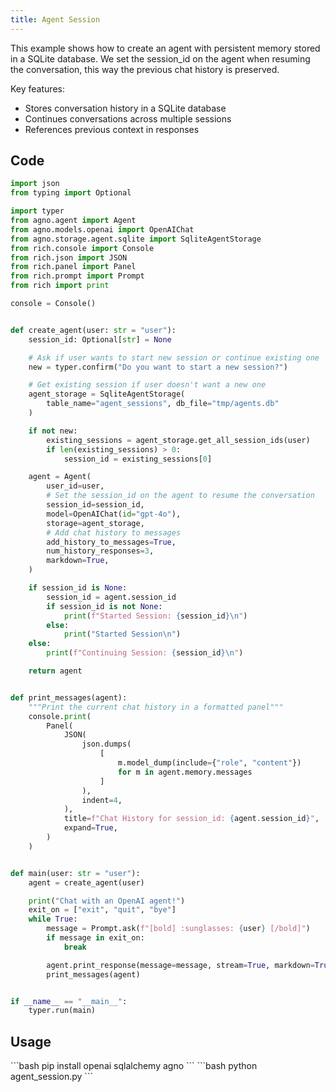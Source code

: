 ```yaml
---
title: Agent Session
---
```


This example shows how to create an agent with persistent memory stored in a SQLite database. We set the session_id on the agent when resuming the conversation, this way the previous chat history is preserved.

Key features:
- Stores conversation history in a SQLite database
- Continues conversations across multiple sessions
- References previous context in responses

## Code

```python agent_session.py
import json
from typing import Optional

import typer
from agno.agent import Agent
from agno.models.openai import OpenAIChat
from agno.storage.agent.sqlite import SqliteAgentStorage
from rich.console import Console
from rich.json import JSON
from rich.panel import Panel
from rich.prompt import Prompt
from rich import print

console = Console()


def create_agent(user: str = "user"):
    session_id: Optional[str] = None

    # Ask if user wants to start new session or continue existing one
    new = typer.confirm("Do you want to start a new session?")

    # Get existing session if user doesn't want a new one
    agent_storage = SqliteAgentStorage(
        table_name="agent_sessions", db_file="tmp/agents.db"
    )

    if not new:
        existing_sessions = agent_storage.get_all_session_ids(user)
        if len(existing_sessions) > 0:
            session_id = existing_sessions[0]

    agent = Agent(
        user_id=user,
        # Set the session_id on the agent to resume the conversation
        session_id=session_id,
        model=OpenAIChat(id="gpt-4o"),
        storage=agent_storage,
        # Add chat history to messages
        add_history_to_messages=True,
        num_history_responses=3,
        markdown=True,
    )

    if session_id is None:
        session_id = agent.session_id
        if session_id is not None:
            print(f"Started Session: {session_id}\n")
        else:
            print("Started Session\n")
    else:
        print(f"Continuing Session: {session_id}\n")

    return agent


def print_messages(agent):
    """Print the current chat history in a formatted panel"""
    console.print(
        Panel(
            JSON(
                json.dumps(
                    [
                        m.model_dump(include={"role", "content"})
                        for m in agent.memory.messages
                    ]
                ),
                indent=4,
            ),
            title=f"Chat History for session_id: {agent.session_id}",
            expand=True,
        )
    )


def main(user: str = "user"):
    agent = create_agent(user)

    print("Chat with an OpenAI agent!")
    exit_on = ["exit", "quit", "bye"]
    while True:
        message = Prompt.ask(f"[bold] :sunglasses: {user} [/bold]")
        if message in exit_on:
            break

        agent.print_response(message=message, stream=True, markdown=True)
        print_messages(agent)


if __name__ == "__main__":
    typer.run(main)
```

## Usage

<Steps>
  <Snippet file="create-venv-step.mdx" />

  <Step title="Install libraries">
    ```bash
    pip install openai sqlalchemy agno
    ```
  </Step>

  <Step title="Run the agent">
    ```bash
    python agent_session.py
    ```
  </Step>

</Steps>